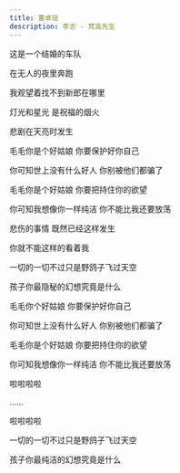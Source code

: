 ```yaml
---
title: 董卓瑶
description: 李志 - 梵高先生
---
```


这是一个结婚的车队

在无人的夜里奔跑

我观望着找不到新郎在哪里

灯光和星光 是祝福的烟火

悲剧在天亮时发生



毛毛你是个好姑娘 你要保护好你自己

你可知世上没有什么好人 你别被他们都骗了

毛毛你是个好姑娘 你要把持住你的欲望

你可知我想像你一样纯洁 你不能比我还要放荡

悲伤的事情 既然已经这样发生

你就不能这样的看着我

一切的一切不过只是野鸽子飞过天空

孩子你最隐秘的幻想究竟是什么

毛毛你个好姑娘 你要保护好你自己

你可知世上没有什么好人 你别被他们都骗了

毛毛你是个好姑娘 你要把持住你的欲望

你可知我想像你一样纯洁 你不能比我还要放荡

啦啦啦啦

……

啦啦啦啦



一切的一切不过只是野鸽子飞过天空

孩子你最纯洁的幻想究竟是什么

